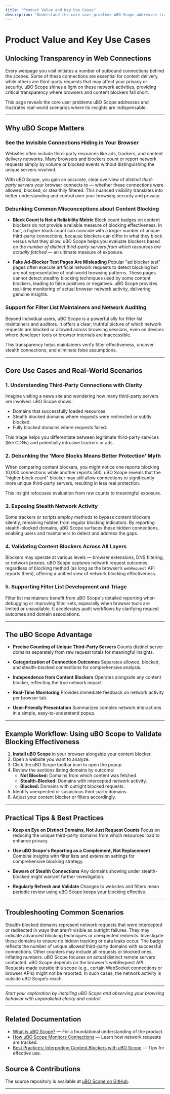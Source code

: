 ```yaml
---
title: "Product Value and Key Use Cases"
description: "Understand the core user problems uBO Scope addresses—transparency on third-party server connections, evaluating content blockers, and aiding filter maintainers. Discover real-world scenarios where uBO Scope provides critical insight, such as debunking 'block count' myths and exposing stealth network activity."
---
```


# Product Value and Key Use Cases

## Unlocking Transparency in Web Connections
Every webpage you visit initiates a number of outbound connections behind the scenes. Some of these connections are essential for content delivery, while others are third-party requests that may affect your privacy or security. uBO Scope shines a light on these network activities, providing critical transparency where browsers and content blockers fall short.

This page reveals the core user problems uBO Scope addresses and illustrates real-world scenarios where its insights are indispensable.

---

## Why uBO Scope Matters

### See the Invisible Connections Hiding in Your Browser
Websites often include third-party resources like ads, trackers, and content delivery networks. Many browsers and blockers count or report network requests simply by volume or blocked events without distinguishing the unique servers involved.

With uBO Scope, you gain an accurate, clear overview of *distinct third-party servers* your browser connects to — whether these connections were allowed, blocked, or stealthily filtered. This nuanced visibility translates into better understanding and control over your browsing security and privacy.

### Debunking Common Misconceptions about Content Blocking

- **Block Count Is Not a Reliability Metric**
  Block count badges on content blockers do not provide a reliable measure of blocking effectiveness. In fact, a higher block count can coincide with a *larger* number of unique third-party connections, because blockers can differ in what they block versus what they allow. uBO Scope helps you evaluate blockers based on the *number of distinct third-party servers from which resources are actually fetched* — an ultimate measure of exposure.

- **Fake Ad-Blocker Test Pages Are Misleading**
  Popular "ad blocker test" pages often execute artificial network requests to detect blocking but are not representative of real-world browsing patterns. These pages cannot detect stealthy blocking techniques used by some content blockers, leading to false positives or negatives. uBO Scope provides real-time monitoring of actual browser network activity, delivering genuine insights.

### Support for Filter List Maintainers and Network Auditing

Beyond individual users, uBO Scope is a powerful ally for filter list maintainers and auditors. It offers a clear, truthful picture of which network requests are blocked or allowed across browsing sessions, even on devices where developer tools or browser internals are inaccessible.

This transparency helps maintainers verify filter effectiveness, uncover stealth connections, and eliminate false assumptions.

---

## Core Use Cases and Real-World Scenarios

### 1. Understanding Third-Party Connections with Clarity

Imagine visiting a news site and wondering how many third-party servers are involved. uBO Scope shows:

- Domains that successfully loaded resources.
- Stealth blocked domains where requests were redirected or subtly blocked.
- Fully blocked domains where requests failed.

This triage helps you differentiate between legitimate third-party services (like CDNs) and potentially intrusive trackers or ads.

### 2. Debunking the 'More Blocks Means Better Protection' Myth

When comparing content blockers, you might notice one reports blocking 10,000 connections while another reports 500. uBO Scope reveals that the "higher block count" blocker may still allow connections to significantly more unique third-party servers, resulting in less real protection.

This insight refocuses evaluation from raw counts to meaningful exposure.

### 3. Exposing Stealth Network Activity

Some trackers or scripts employ methods to bypass content blockers silently, remaining hidden from regular blocking indicators. By reporting stealth-blocked domains, uBO Scope surfaces these hidden connections, enabling users and maintainers to detect and address the gaps.

### 4. Validating Content Blockers Across All Layers

Blockers may operate at various levels — browser extensions, DNS filtering, or network proxies. uBO Scope captures network request outcomes regardless of blocking method (as long as the browser’s `webRequest` API reports them), offering a unified view of network blocking effectiveness.

### 5. Supporting Filter List Development and Triage

Filter list maintainers benefit from uBO Scope's detailed reporting when debugging or improving filter sets, especially when browser tools are limited or unavailable. It accelerates audit workflows by clarifying request outcomes and domain associations.

---

## The uBO Scope Advantage

- **Precise Counting of Unique Third-Party Servers**
  Counts distinct server domains separately from raw request totals for meaningful insights.

- **Categorization of Connection Outcomes**
  Separates allowed, blocked, and stealth-blocked connections for comprehensive analysis.

- **Independence from Content Blockers**
  Operates alongside any content blocker, reflecting the true network impact.

- **Real-Time Monitoring**
  Provides immediate feedback on network activity per browser tab.

- **User-Friendly Presentation**
  Summarizes complex network interactions in a simple, easy-to-understand popup.

---

## Example Workflow: Using uBO Scope to Validate Blocking Effectiveness

1. **Install uBO Scope** in your browser alongside your content blocker.
2. Open a website you want to analyze.
3. Click the uBO Scope toolbar icon to open the popup.
4. Review the sections listing domains by outcome:
   - **Not Blocked:** Domains from which content was fetched.
   - **Stealth-Blocked:** Domains with intercepted network activity.
   - **Blocked:** Domains with outright blocked requests.
5. Identify unexpected or suspicious third-party domains.
6. Adjust your content blocker or filters accordingly.

---

## Practical Tips & Best Practices

- **Keep an Eye on Distinct Domains, Not Just Request Counts**
  Focus on reducing the unique third-party domains from which resources load to enhance privacy.

- **Use uBO Scope's Reporting as a Complement, Not Replacement**
  Combine insights with filter lists and extension settings for comprehensive blocking strategy.

- **Beware of Stealth Connections**
  Any domains showing under stealth-blocked might warrant further investigation.

- **Regularly Refresh and Validate**
  Changes to websites and filters mean periodic review using uBO Scope keeps your blocking effective.

---

## Troubleshooting Common Scenarios

<AccordionGroup title="Troubleshooting uBO Scope Insights">
<Accordion title="Why do some domains appear in the stealth-blocked list?">
Stealth-blocked domains represent network requests that were intercepted or redirected in ways that aren’t visible as outright failures. They may indicate advanced blocking techniques or unexpected redirects. Investigate these domains to ensure no hidden tracking or data leaks occur.
</Accordion>
<Accordion title="Why is my extension badge count different from uBO Scope's count?">
The badge reflects the number of unique allowed third-party domains with successful connections. Other counters may include all requests or blocked ones, inflating numbers. uBO Scope focuses on actual distinct remote servers contacted.
</Accordion>
<Accordion title="Why can't uBO Scope see some network requests?">
uBO Scope depends on the browser’s webRequest API. Requests made outside this scope (e.g., certain WebSocket connections or browser APIs) might not be reported. In such cases, the network activity is outside uBO Scope’s reach.
</Accordion>
</AccordionGroup>

---

_Start your exploration by installing uBO Scope and observing your browsing behavior with unparalleled clarity and control._


---

## Related Documentation

- [What is uBO Scope?](/overview/intro-core-concepts/product-overview) — For a foundational understanding of the product.
- [How uBO Scope Monitors Connections](/getting-started/first-steps-usage-validation/how-it-works) — Learn how network requests are tracked.
- [Best Practices: Interpreting Content Blockers with uBO Scope](/guides/exploring-network-insight-workflows/best-practices-content-blockers) — Tips for effective use.


## Source & Contributions

The source repository is available at [uBO Scope on GitHub](https://github.com/gorhill/uBO-Scope).

---